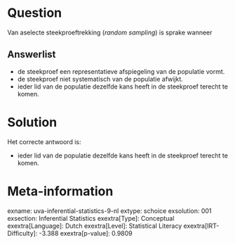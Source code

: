 Question
========

Van aselecte steekproeftrekking (*random sampling*) is sprake wanneer

Answerlist
----------

* de steekproef een representatieve afspiegeling van de populatie vormt.
* de steekproef niet systematisch van de populatie afwijkt.
* ieder lid van de populatie dezelfde kans heeft in de steekproef terecht te komen.

Solution
========

Het correcte antwoord is: 

* ieder lid van de populatie dezelfde kans heeft in de steekproef terecht te komen.

Meta-information
================
exname: uva-inferential-statistics-9-nl
extype: schoice
exsolution: 001
exsection: Inferential Statistics
exextra[Type]: Conceptual
exextra[Language]: Dutch
exextra[Level]: Statistical Literacy
exextra[IRT-Difficulty]: -3.388
exextra[p-value]: 0.9809
